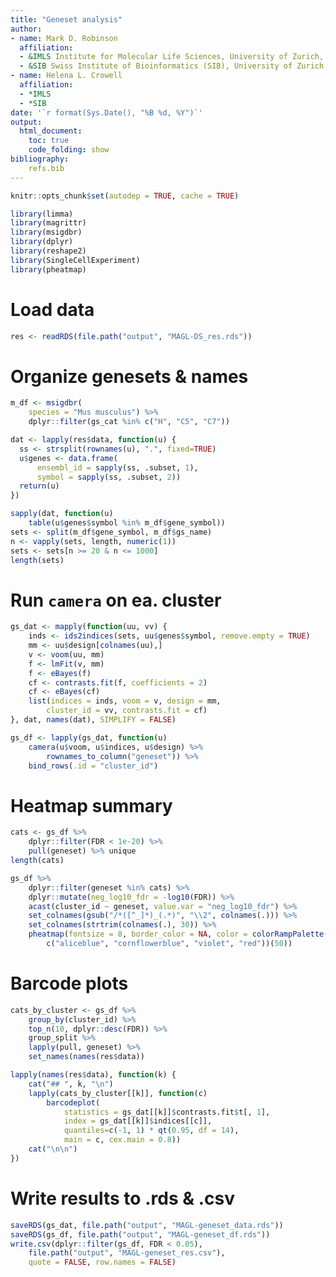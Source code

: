 ```yaml
---
title: "Geneset analysis"
author: 
- name: Mark D. Robinson
  affiliation: 
  - &IMLS Institute for Molecular Life Sciences, University of Zurich, Switzerland
  - &SIB Swiss Institute of Bioinformatics (SIB), University of Zurich, Switzerland
- name: Helena L. Crowell
  affiliation: 
  - *IMLS
  - *SIB
date: '`r format(Sys.Date(), "%B %d, %Y")`'
output:
  html_document:
    toc: true
    code_folding: show
bibliography:
    refs.bib
---
```


```r
knitr::opts_chunk$set(autodep = TRUE, cache = TRUE)
```

```r
library(limma)
library(magrittr)
library(msigdbr)
library(dplyr)
library(reshape2)
library(SingleCellExperiment)
library(pheatmap)
```

# Load data

```r
res <- readRDS(file.path("output", "MAGL-DS_res.rds"))
```

# Organize genesets & names

```r
m_df <- msigdbr(
    species = "Mus musculus") %>%
    dplyr::filter(gs_cat %in% c("H", "C5", "C7"))

dat <- lapply(res$data, function(u) {
  ss <- strsplit(rownames(u), ".", fixed=TRUE)
  u$genes <- data.frame(
      ensembl_id = sapply(ss, .subset, 1), 
      symbol = sapply(ss, .subset, 2))
  return(u)
})

sapply(dat, function(u) 
    table(u$genes$symbol %in% m_df$gene_symbol))
sets <- split(m_df$gene_symbol, m_df$gs_name)
n <- vapply(sets, length, numeric(1))
sets <- sets[n >= 20 & n <= 1000]
length(sets)
```

# Run `camera` on ea. cluster

```r
gs_dat <- mapply(function(uu, vv) {
    inds <- ids2indices(sets, uu$genes$symbol, remove.empty = TRUE)
    mm <- uu$design[colnames(uu),]
    v <- voom(uu, mm)
    f <- lmFit(v, mm)
    f <- eBayes(f)
    cf <- contrasts.fit(f, coefficients = 2)
    cf <- eBayes(cf)
    list(indices = inds, voom = v, design = mm, 
        cluster_id = vv, contrasts.fit = cf)
}, dat, names(dat), SIMPLIFY = FALSE)

gs_df <- lapply(gs_dat, function(u)
    camera(u$voom, u$indices, u$design) %>% 
        rownames_to_column("geneset")) %>% 
    bind_rows(.id = "cluster_id")
```

# Heatmap summary

```r
cats <- gs_df %>% 
    dplyr::filter(FDR < 1e-20) %>%
    pull(geneset) %>% unique
length(cats)

gs_df %>% 
    dplyr::filter(geneset %in% cats) %>%
    dplyr::mutate(neg_log10_fdr = -log10(FDR)) %>% 
    acast(cluster_id ~ geneset, value.var = "neg_log10_fdr") %>% 
    set_colnames(gsub("/*([^_]*)_(.*)", "\\2", colnames(.))) %>% 
    set_colnames(strtrim(colnames(.), 30)) %>%
    pheatmap(fontsize = 8, border_color = NA, color = colorRampPalette(
        c("aliceblue", "cornflowerblue", "violet", "red"))(50))
```

# Barcode plots {.tabset}

```r
cats_by_cluster <- gs_df %>% 
    group_by(cluster_id) %>% 
    top_n(10, dplyr::desc(FDR)) %>% 
    group_split %>% 
    lapply(pull, geneset) %>% 
    set_names(names(res$data))

lapply(names(res$data), function(k) {
    cat("## ", k, "\n")
    lapply(cats_by_cluster[[k]], function(c)
        barcodeplot(
            statistics = gs_dat[[k]]$contrasts.fit$t[, 1],
            index = gs_dat[[k]]$indices[[c]],
            quantiles=c(-1, 1) * qt(0.95, df = 14),
            main = c, cex.main = 0.8))
    cat("\n\n")
})
```

# Write results to .rds & .csv

```r
saveRDS(gs_dat, file.path("output", "MAGL-geneset_data.rds")) 
saveRDS(gs_df, file.path("output", "MAGL-geneset_df.rds")) 
write.csv(dplyr::filter(gs_df, FDR < 0.05),
    file.path("output", "MAGL-geneset_res.csv"),
    quote = FALSE, row.names = FALSE)
```
